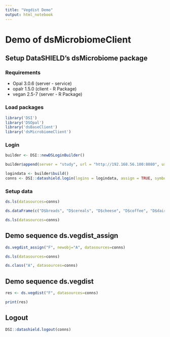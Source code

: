 ```yaml
---
title: "Vegdist Demo"
output: html_notebook
---
```


# Demo of dsMicrobiomeClient

## Setup DataSHIELD's dsMicrobiome package

### Requirements
- Opal  3.0.6 (server - service)
- opalr 1.5.0 (client - R Package)
- vegan 2.5-7 (server - R Package)

### Load packages
```r
library('DSI')
library('DSOpal')
library('dsBaseClient')
library('dsMicrobiomeClient')
```

### Login

```r
builder <- DSI::newDSLoginBuilder()

builder$append(server = "study", url = "http://192.168.56.100:8080", user = "administrator", password = "datashield_test&", table = "hackathon.data", driver = "OpalDriver")

logindata <- builder$build()
conns <- DSI::datashield.login(logins = logindata, assign = TRUE, symbol = "D")
```

### Setup data

```r
ds.ls(datasources=conns)

ds.dataFrame(c("D$breads", "D$cereals", "D$cheese", "D$coffee", "D$dairy", "D$spreads"), newobj="F")

ds.ls(datasources=conns)
```

## Demo sequence ds.vegdist_assign

```r
ds.vegdist_assign("F", newobj="A", datasources=conns)

ds.ls(datasources=conns)

ds.class("A", datasources=conns)
```
## Demo sequence ds.vegdist

```r
res <- ds.vegdist("F", datasources=conns)

print(res)
```

## Logout

```r
DSI::datashield.logout(conns)
```
